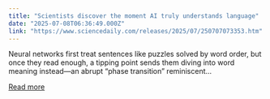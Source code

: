 ```yaml
---
title: "Scientists discover the moment AI truly understands language"
date: "2025-07-08T06:36:49.000Z"
link: "https://www.sciencedaily.com/releases/2025/07/250707073353.htm"
---
```


Neural networks first treat sentences like puzzles solved by word order, but once they read enough, a tipping point sends them diving into word meaning instead—an abrupt “phase transition” reminiscent...

[Read more](https://www.sciencedaily.com/releases/2025/07/250707073353.htm)
